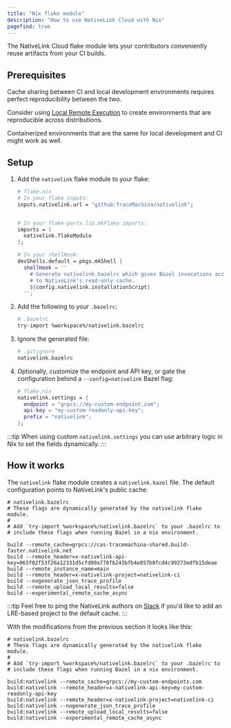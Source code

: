 ```yaml
---
title: "Nix flake module"
description: "How to use NativeLink Cloud with Nix"
pagefind: true
---
```


The NativeLink Cloud flake module lets your contributors conveniently reuse
artifacts from your CI builds.

## Prerequisites

Cache sharing between CI and local development environments requires perfect
reproducibility between the two.

Consider using [Local Remote Execution](./explanations/lre) to create
environments that are reproducible across distributions.

Containerized environments that are the same for local development and CI might
work as well.

## Setup


<Steps>

1. Add the `nativelink` flake module to your flake:

    ```nix
    # flake.nix
    # In your flake inputs:
    inputs.nativelink.url = "github:TraceMachina/nativelink";


    # In your flake-parts.lib.mkFlake imports:
    imports = [
      nativelink.flakeModule
    ];

    # In your shellHook:
    devShells.default = pkgs.mkShell {
      shellHook = ''
        # Generate nativelink.bazelrc which gives Bazel invocations access
        # to NativeLink's read-only cache.
        ${config.nativelink.installationScript}
      '';
    ```

2. Add the following to your `.bazelrc`:

    ```bash
    # .bazelrc
    try-import %workspace%/nativelink.bazelrc
    ```

3. Ignore the generated file:

    ```bash
    # .gitignore
    nativelink.bazelrc

4. Optionally, customize the endpoint and API key, or gate the configuration
   behind a `--config=nativelink` Bazel flag:

    ```nix
    # flake.nix
    nativelink.settings = {
      endpoint = "grpcs://my-custom-endpoint.com";
      api-key = "my-custom-readonly-api-key";
      prefix = "nativelink";
    };
    ```

</Steps>

:::tip
When using custom `nativelink.settings` you can use arbitrary logic in Nix to
set the fields dynamically.
:::

## How it works

The `nativelink` flake module creates a `nativelink.bazel` file. The default
configuration points to NativeLink's public cache:

```
# nativelink.bazelrc
# These flags are dynamically generated by the nativelink flake module.
#
# Add `try-import %workspace%/nativelink.bazelrc` to your .bazelrc to
# include these flags when running Bazel in a nix environment.

build --remote_cache=grpcs://cas-tracemachina-shared.build-faster.nativelink.net
build --remote_header=x-nativelink-api-key=065f02f53f26a12331d5cfd00a778fb243bfb4e857b8fcd4c99273edfb15deae
build --remote_instance_name=main
build --remote_header=x-nativelink-project=nativelink-ci
build --nogenerate_json_trace_profile
build --remote_upload_local_results=false
build --experimental_remote_cache_async
```

:::tip
Feel free to ping the NativeLink authors on [Slack](https://nativelink.slack.com/join/shared_invite/zt-281qk1ho0-krT7HfTUIYfQMdwflRuq7A#/shared-invite/email) if you'd
like to add an LRE-based project to the default cache.
:::

With the modifications from the previous section it looks like this:

```
# nativelink.bazelrc
# These flags are dynamically generated by the nativelink flake module.
#
# Add `try-import %workspace%/nativelink.bazelrc` to your .bazelrc to
# include these flags when running Bazel in a nix environment.

build:nativelink --remote_cache=grpcs://my-custom-endpoints.com
build:nativelink --remote_header=x-nativelink-api-key=my-custom-readonly-api-key
build:nativelink --remote_header=x-nativelink-project=nativelink-ci
build:nativelink --nogenerate_json_trace_profile
build:nativelink --remote_upload_local_results=false
build:nativelink --experimental_remote_cache_async
```
